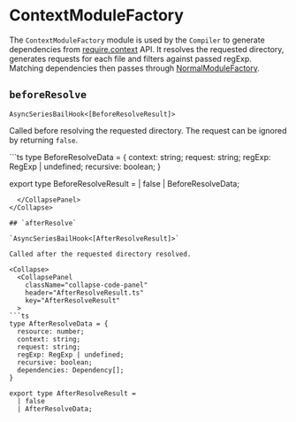 
# ContextModuleFactory

The `ContextModuleFactory` module is used by the `Compiler` to generate dependencies from [require.context](/api/runtime-api/module-methods#requirecontext) API. It resolves the requested directory, generates requests for each file and filters against passed regExp. Matching dependencies then passes through [NormalModuleFactory](/api/plugin-api/normal-module-factory-hooks).

## `beforeResolve`

`AsyncSeriesBailHook<[BeforeResolveResult]>`

Called before resolving the requested directory. The request can be ignored by returning `false`.

<Collapse>
  <CollapsePanel
    className="collapse-code-panel"
    header="BeforeResolveResult.ts"
    key="BeforeResolveResult"
  >
```ts
type BeforeResolveData = {
  context: string;
  request: string;
  regExp: RegExp | undefined;
  recursive: boolean;
}

export type BeforeResolveResult =
  | false
  | BeforeResolveData;
```
  </CollapsePanel>
</Collapse>

## `afterResolve`

`AsyncSeriesBailHook<[AfterResolveResult]>`

Called after the requested directory resolved.

<Collapse>
  <CollapsePanel
    className="collapse-code-panel"
    header="AfterResolveResult.ts"
    key="AfterResolveResult"
  >
```ts
type AfterResolveData = {
  resource: number;
  context: string;
  request: string;
  regExp: RegExp | undefined;
  recursive: boolean;
  dependencies: Dependency[];
}

export type AfterResolveResult = 
  | false
  | AfterResolveData;
```
  </CollapsePanel>
</Collapse>
